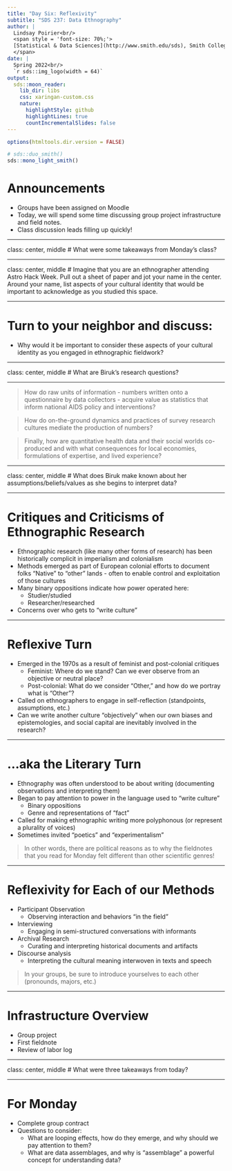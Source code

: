```yaml
---
title: "Day Six: Reflexivity"
subtitle: "SDS 237: Data Ethnography"
author: |
  Lindsay Poirier<br/>
  <span style = 'font-size: 70%;'>
  [Statistical & Data Sciences](http://www.smith.edu/sds), Smith College<br/>
  </span>
date: |
  Spring 2022<br/>
  `r sds::img_logo(width = 64)`
output:
  sds::moon_reader:
    lib_dir: libs
    css: xaringan-custom.css
    nature:
      highlightStyle: github
      highlightLines: true
      countIncrementalSlides: false
---
```


```r
options(htmltools.dir.version = FALSE)
```

```r
# sds::duo_smith()
sds::mono_light_smith()
```

# Announcements

* Groups have been assigned on Moodle
* Today, we will spend some time discussing group project infrastructure and field notes.
* Class discussion leads filling up quickly!

---

class: center, middle
# What were some takeaways from Monday's class?

---

class: center, middle
# Imagine that you are an ethnographer attending Astro Hack Week. Pull out a sheet of paper and jot your name in the center. Around your name, list aspects of your cultural identity that would be important to acknowledge as you studied this space.

---

# Turn to your neighbor and discuss:

* Why would it be important to consider these aspects of your cultural identity as you engaged in ethnographic fieldwork?

---

class: center, middle
# What are Biruk’s research questions?

---

> How do raw units of information - numbers written onto a questionnaire by data collectors - acquire value as statistics that inform national AIDS policy and interventions? 

> How do on-the-ground dynamics and practices of survey research cultures mediate the production of numbers?

> Finally, how are quantitative health data and their social worlds co-produced and with what consequences for local economies, formulations of expertise, and lived experience?



---


class: center, middle
# What does Biruk make known about her assumptions/beliefs/values as she begins to interpret data?

---

# Critiques and Criticisms of Ethnographic Research

* Ethnographic research (like many other forms of research) has been historically complicit in imperialism and colonialism
* Methods emerged as part of European colonial efforts to document folks "Native" to "other" lands - often to enable control and exploitation of those cultures
* Many binary oppositions indicate how power operated here:
  * Studier/studied
  * Researcher/researched
* Concerns over who gets to "write culture"

---

# Reflexive Turn


* Emerged in the 1970s as a result of feminist and post-colonial critiques
  * Feminist: Where do we stand? Can we ever observe from an objective or neutral place?
  * Post-colonial: What do we consider "Other," and how do we portray what is "Other"?
* Called on ethnographers to engage in self-reflection (standpoints, assumptions, etc.)
* Can we write another culture "objectively" when our own biases and epistemologies, and social capital are inevitably involved in the research?

---

# ...aka the Literary Turn


* Ethnography was often understood to be about writing (documenting observations and interpreting them)
* Began to pay attention to power in the language used to "write culture"
  * Binary oppositions
  * Genre and representations of "fact"
* Called for making ethnographic writing more polyphonous (or represent a plurality of voices)
* Sometimes invited "poetics" and "experimentalism"

> In other words, there are political reasons as to why the fieldnotes that you read for Monday felt different than other scientific genres!

---

# Reflexivity for Each of our Methods

* Participant Observation
  * Observing interaction and behaviors "in the field"
* Interviewing
  * Engaging in semi-structured conversations with informants
* Archival Research
  * Curating and interpreting historical documents and artifacts
* Discourse analysis
  * Interpreting the cultural meaning interwoven in texts and speech
  
> In your groups, be sure to introduce yourselves to each other (pronounds, majors, etc.)

---

# Infrastructure Overview

* Group project
* First fieldnote
* Review of labor log
  
---

class: center, middle
# What were three takeaways from today?

---

# For Monday

* Complete group contract
* Questions to consider:
  * What are looping effects, how do they emerge, and why should we pay attention to them?
  * What are data assemblages, and why is "assemblage" a powerful concept for understanding data?

